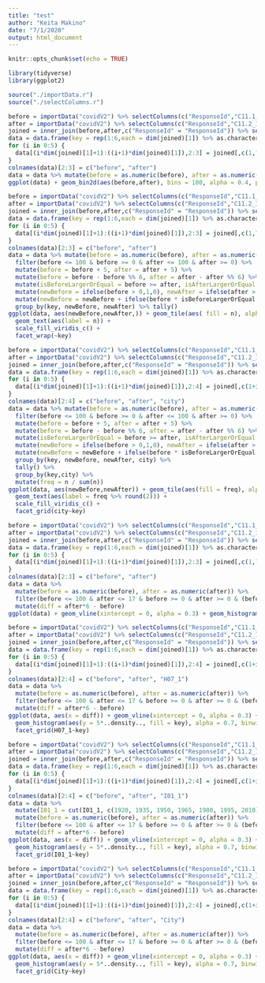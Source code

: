 ---
title: "test"
author: "Keita Makino"
date: "7/1/2020"
output: html_document
---

```{r setup, include=FALSE}
knitr::opts_chunk$set(echo = TRUE)

library(tidyverse)
library(ggplot2)

source("./importData.r")
source("./selectColumns.r")
```

```{r fig.width=12, fig.height=8}
before = importData("covidV2") %>% selectColumns(c("ResponseId","C11.1_1_1","C11.1_1_2","C11.1_1_3","C11.1_2_1","C11.1_2_2","C11.1_2_3")) %>% na.exclude()
after = importData("covidV2") %>% selectColumns(c("ResponseId","C11.2_1_1","C11.2_1_2","C11.2_1_3","C11.2_2_1","C11.2_2_2","C11.2_2_3")) %>% na.exclude()
joined = inner_join(before,after,c("ResponseId" = "ResponseId")) %>% select(-ResponseId)
data = data.frame(key = rep(1:6,each = dim(joined)[1]) %>% as.character)
for (i in 0:5) {
  data[(i*dim(joined)[1]+1):((i+1)*dim(joined)[1]),2:3] = joined[,c(1,7)+i]
}
colnames(data)[2:3] = c("before", "after")
data = data %>% mutate(before = as.numeric(before), after = as.numeric(after*6)) %>% filter(before <= 100 & before >= 0 & after <= 100 & after >= 0)
ggplot(data) + geom_bin2d(aes(before,after), bins = 100, alpha = 0.4, position=position_dodge(width = 0.25)) + facet_wrap(~key)
```

```{r fig.width=12, fig.height=8}
before = importData("covidV2") %>% selectColumns(c("ResponseId","C11.1_1_1","C11.1_1_2","C11.1_1_3","C11.1_2_1","C11.1_2_2","C11.1_2_3")) %>% na.exclude()
after = importData("covidV2") %>% selectColumns(c("ResponseId","C11.2_1_1","C11.2_1_2","C11.2_1_3","C11.2_2_1","C11.2_2_2","C11.2_2_3")) %>% na.exclude()
joined = inner_join(before,after,c("ResponseId" = "ResponseId")) %>% select(-ResponseId)
data = data.frame(key = rep(1:6,each = dim(joined)[1]) %>% as.character)
for (i in 0:5) {
  data[(i*dim(joined)[1]+1):((i+1)*dim(joined)[1]),2:3] = joined[,c(1,7)+i]
}
colnames(data)[2:3] = c("before", "after")
data = data %>% mutate(before = as.numeric(before), after = as.numeric(after*6)) %>% 
  filter(before <= 100 & before >= 0 & after <= 100 & after >= 0) %>%
  mutate(before = before + 5, after = after + 5) %>%
  mutate(before = before - before %% 6, after = after - after %% 6) %>%
  mutate(isBeforeLargerOrEqual = before >= after, isAfterLargerOrEqual = before <= after) %>%
  mutate(newBefore = ifelse(before > 0,1,0), newAfter = ifelse(after > 0,1,0)) %>%
  mutate(newBefore = newBefore + ifelse(before * isBeforeLargerOrEqual > 0,1,0), newAfter = newAfter + ifelse(after * isAfterLargerOrEqual > 0,1,0)) %>%
  group_by(key, newBefore, newAfter) %>% tally()
ggplot(data, aes(newBefore,newAfter,)) + geom_tile(aes( fill = n), alpha = 0.4) +
  geom_text(aes(label = n)) +
  scale_fill_viridis_c() +
  facet_wrap(~key)
```

```{r fig.width=12, fig.height=16}
before = importData("covidV2") %>% selectColumns(c("ResponseId","C11.1_1_1","C11.1_1_2","C11.1_1_3","C11.1_2_1","C11.1_2_2","C11.1_2_3", "City")) %>% na.exclude()
after = importData("covidV2") %>% selectColumns(c("ResponseId","C11.2_1_1","C11.2_1_2","C11.2_1_3","C11.2_2_1","C11.2_2_2","C11.2_2_3", "City")) %>% na.exclude()
joined = inner_join(before,after,c("ResponseId" = "ResponseId")) %>% select(-ResponseId)
data = data.frame(key = rep(1:6,each = dim(joined)[1]) %>% as.character)
for (i in 0:5) {
  data[(i*dim(joined)[1]+1):((i+1)*dim(joined)[1]),2:4] = joined[,c(1+i,8+i,7)]
}
colnames(data)[2:4] = c("before", "after", "city")
data = data %>% mutate(before = as.numeric(before), after = as.numeric(after*6)) %>% 
  filter(before <= 100 & before >= 0 & after <= 100 & after >= 0) %>%
  mutate(before = before + 5, after = after + 5) %>%
  mutate(before = before - before %% 6, after = after - after %% 6) %>%
  mutate(isBeforeLargerOrEqual = before >= after, isAfterLargerOrEqual = before <= after) %>%
  mutate(newBefore = ifelse(before > 0,1,0), newAfter = ifelse(after > 0,1,0)) %>%
  mutate(newBefore = newBefore + ifelse(before * isBeforeLargerOrEqual > 0,1,0), newAfter = newAfter + ifelse(after * isAfterLargerOrEqual > 0,1,0)) %>%
  group_by(key, newBefore, newAfter, city) %>%
  tally() %>%
  group_by(key,city) %>%
  mutate(freq = n / sum(n))
ggplot(data, aes(newBefore,newAfter)) + geom_tile(aes(fill = freq), alpha = 0.4) +
  geom_text(aes(label = freq %>% round(2))) +
  scale_fill_viridis_c() +
  facet_grid(city~key)
```

```{r fig.width=16, fig.height=12}
before = importData("covidV2") %>% selectColumns(c("ResponseId","C11.1_1_1","C11.1_1_2","C11.1_1_3","C11.1_2_1","C11.1_2_2","C11.1_2_3")) %>% na.exclude()
after = importData("covidV2") %>% selectColumns(c("ResponseId","C11.2_1_1","C11.2_1_2","C11.2_1_3","C11.2_2_1","C11.2_2_2","C11.2_2_3")) %>% na.exclude()
joined = inner_join(before,after,c("ResponseId" = "ResponseId")) %>% select(-ResponseId)
data = data.frame(key = rep(1:6,each = dim(joined)[1]) %>% as.character)
for (i in 0:5) {
  data[(i*dim(joined)[1]+1):((i+1)*dim(joined)[1]),2:3] = joined[,c(1,7)+i]
}
colnames(data)[2:3] = c("before", "after")
data = data %>%
  mutate(before = as.numeric(before), after = as.numeric(after)) %>%
  filter(before <= 100 & after <= 17 & before >= 0 & after >= 0 & (before > 0 | after > 0)) %>%
  mutate(diff = after*6 - before)
ggplot(data) + geom_vline(xintercept = 0, alpha = 0.3) + geom_histogram(aes(diff, fill = key), alpha = 0.7, binwidth = 1) + facet_wrap(~key)
```

```{r fig.width=16, fig.height=9}
before = importData("covidV2") %>% selectColumns(c("ResponseId","C11.1_1_1","C11.1_1_2","C11.1_1_3","C11.1_2_1","C11.1_2_2","C11.1_2_3", "H07_1")) %>% na.exclude()
after = importData("covidV2") %>% selectColumns(c("ResponseId","C11.2_1_1","C11.2_1_2","C11.2_1_3","C11.2_2_1","C11.2_2_2","C11.2_2_3", "H07_1")) %>% na.exclude()
joined = inner_join(before,after,c("ResponseId" = "ResponseId")) %>% select(-ResponseId)
data = data.frame(key = rep(1:6,each = dim(joined)[1]) %>% as.character)
for (i in 0:5) {
  data[(i*dim(joined)[1]+1):((i+1)*dim(joined)[1]),2:4] = joined[,c(1+i,8+i,7)]
}
colnames(data)[2:4] = c("before", "after", "H07_1")
data = data %>%
  mutate(before = as.numeric(before), after = as.numeric(after)) %>%
  filter(before <= 100 & after <= 17 & before >= 0 & after >= 0 & (before > 0 | after > 0)) %>%
  mutate(diff = after*6 - before)
ggplot(data, aes(x = diff)) + geom_vline(xintercept = 0, alpha = 0.3) +
  geom_histogram(aes(y = 5*..density.., fill = key), alpha = 0.7, binwidth = 5) +
  facet_grid(H07_1~key)
```

```{r fig.width=16, fig.height=9}
before = importData("covidV2") %>% selectColumns(c("ResponseId","C11.1_1_1","C11.1_1_2","C11.1_1_3","C11.1_2_1","C11.1_2_2","C11.1_2_3", "I01_1")) %>% na.exclude()
after = importData("covidV2") %>% selectColumns(c("ResponseId","C11.2_1_1","C11.2_1_2","C11.2_1_3","C11.2_2_1","C11.2_2_2","C11.2_2_3", "I01_1")) %>% na.exclude()
joined = inner_join(before,after,c("ResponseId" = "ResponseId")) %>% select(-ResponseId)
data = data.frame(key = rep(1:6,each = dim(joined)[1]) %>% as.character)
for (i in 0:5) {
  data[(i*dim(joined)[1]+1):((i+1)*dim(joined)[1]),2:4] = joined[,c(1+i,8+i,7)]
}
colnames(data)[2:4] = c("before", "after", "I01_1")
data = data %>%
  mutate(I01_1 = cut(I01_1, c(1920, 1935, 1950, 1965, 1980, 1995, 2010), labels = c("(1920-1935]", "(1935-1950]","(1950-1965]","(1965-1980]","(1980-1995]","(1995-2010]"))) %>%
  mutate(before = as.numeric(before), after = as.numeric(after)) %>%
  filter(before <= 100 & after <= 17 & before >= 0 & after >= 0 & (before > 0 | after > 0)) %>%
  mutate(diff = after*6 - before)
ggplot(data, aes(x = diff)) + geom_vline(xintercept = 0, alpha = 0.3) +
  geom_histogram(aes(y = 5*..density.., fill = key), alpha = 0.7, binwidth = 5) +
  facet_grid(I01_1~key)
```


```{r fig.width=16, fig.height=24}
before = importData("covidV2") %>% selectColumns(c("ResponseId","C11.1_1_1","C11.1_1_2","C11.1_1_3","C11.1_2_1","C11.1_2_2","C11.1_2_3", "City")) %>% na.exclude()
after = importData("covidV2") %>% selectColumns(c("ResponseId","C11.2_1_1","C11.2_1_2","C11.2_1_3","C11.2_2_1","C11.2_2_2","C11.2_2_3", "City")) %>% na.exclude()
joined = inner_join(before,after,c("ResponseId" = "ResponseId")) %>% select(-ResponseId)
data = data.frame(key = rep(1:6,each = dim(joined)[1]) %>% as.character)
for (i in 0:5) {
  data[(i*dim(joined)[1]+1):((i+1)*dim(joined)[1]),2:4] = joined[,c(1+i,8+i,7)]
}
colnames(data)[2:4] = c("before", "after", "City")
data = data %>%
  mutate(before = as.numeric(before), after = as.numeric(after)) %>%
  filter(before <= 100 & after <= 17 & before >= 0 & after >= 0 & (before > 0 | after > 0)) %>%
  mutate(diff = after*6 - before)
ggplot(data, aes(x = diff)) + geom_vline(xintercept = 0, alpha = 0.3) +
  geom_histogram(aes(y = 5*..density.., fill = key), alpha = 0.7, binwidth = 5) +
  facet_grid(City~key)
```